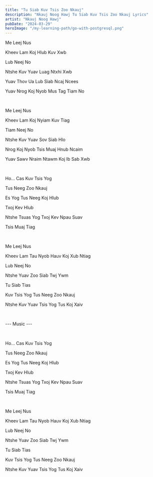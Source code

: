 ```yaml
---
title: "Tu Siab Kuv Tsis Zoo Nkauj"
description: "Nkauj Noog Hawj Tu Siab Kuv Tsis Zoo Nkauj Lyrics"
artist: "Nkauj Noog Hawj"
pubDate: "2024-03-29"
heroImage: "/my-learning-path/go-with-postgresql.png"
---
```


Me Leej Nus

Kheev Lam Koj Hlub Kuv Xwb

Lub Neej No

Ntshe Kuv Yuav Luag Ntxhi Xwb

Yuav Thov Ua Lub Siab Ncaj Ncees

Yuav Nrog Koj Nyob Mus Tag Tiam No

<br />

Me Leej Nus

Kheev Lam Koj Nyiam Kuv Tiag

Tiam Neej No

Ntshe Kuv Yuav Sov Siab Hlo

Nrog Koj Nyob Tsis Muaj Hnub Ncaim

Yuav Sawv Nraim Ntawm Koj Ib Sab Xwb

<br />

Ho... Cas Kuv Tsis Yog

Tus Neeg Zoo Nkauj

Es Yog Tus Neeg Koj Hlub

Txoj Kev Hlub

Ntshe Tsuas Yog Txoj Kev Npau Suav

Tsis Muaj Tiag

<br />

Me Leej Nus

Kheev Lam Tau Nyob Hauv Koj Xub Ntiag

Lub Neej No

Ntshe Yuav Zoo Siab Twj Ywm

Tu Siab Tias

Kuv Tsis Yog Tus Neeg Zoo Nkauj

Ntshe Kuv Yuav Tsis Yog Tus Koj Xaiv

<br />

--- Music ---

<br />

Ho... Cas Kuv Tsis Yog

Tus Neeg Zoo Nkauj

Es Yog Tus Neeg Koj Hlub

Txoj Kev Hlub

Ntshe Tsuas Yog Txoj Kev Npau Suav

Tsis Muaj Tiag

<br />

Me Leej Nus

Kheev Lam Tau Nyob Hauv Koj Xub Ntiag

Lub Neej No

Ntshe Yuav Zoo Siab Twj Ywm

Tu Siab Tias

Kuv Tsis Yog Tus Neeg Zoo Nkauj

Ntshe Kuv Yuav Tsis Yog Tus Koj Xaiv
